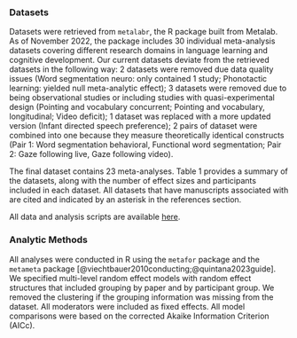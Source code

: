 
### Datasets

Datasets were retrieved from `metalabr`, the R package built from Metalab. As of November 2022, the package includes 30 individual meta-analysis datasets covering different research domains in language learning and cognitive development. Our current datasets deviate from the retrieved datasets in the following way: 2 datasets were removed due data quality issues (Word segmentation neuro: only contained 1 study; Phonotactic learning: yielded null meta-analytic effect); 3 datasets were removed due to being observational studies or including studies with quasi-experimental design (Pointing and vocabulary concurrent; Pointing and vocabulary, longitudinal; Video deficit); 1 dataset was replaced with a more updated version (Infant directed speech preference); 2 pairs of dataset were combined into one because they measure theoretically identical constructs (Pair 1: Word segmentation behavioral, Functional word segmentation; Pair 2: Gaze following live, Gaze following video). 

The final dataset contains 23 meta-analyses. Table 1 provides a summary of the datasets, along with the number of effect sizes and participants included in each dataset. All datasets that have manuscripts associated with are cited and indicated by an asterisk in the references section.
 
All data and analysis scripts are available [here](https://github.com/anjiecao/metalab_CogSci2023). 

### Analytic Methods


All analyses were conducted in R using the `metafor` package and the `metameta` package [@viechtbauer2010conducting;@quintana2023guide]. We specified multi-level random effect models with random effect structures that included grouping by paper and by participant group. We removed the clustering if the grouping information was missing from the dataset. All moderators were included as fixed effects. All model comparisons were based on the corrected Akaike Information Criterion (AICc).
